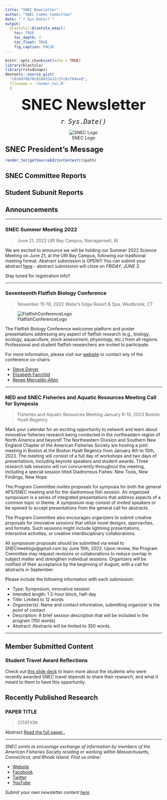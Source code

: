 ```yaml
---
title: "SNEC Newsletter"
author: "SNEC Comms Committee"
date: "`r Sys.Date()`"  
output: 
  blastula::blastula_email:
    toc: TRUE
    toc_depth: 3
    toc_float: TRUE
    fig_caption: FALSE
---
```


```r
knitr::opts_chunk$set(echo = TRUE)
library(blastula)
library(rstudioapi)
devtools::source_gist(
  "c83e078bf8c81b035e32c3fc0cf04ee8", 
  filename = 'render_toc.R'
  )
```

<center> 
<font size="24"> **SNEC Newsletter** </font>

<font size="5"> *`r Sys.Date()` * </font>

![SNEC Logo](../Stock/SNEC.jpg)
</center>

<font size="5"> **SNEC President's Message** </font>

```r
render_toc(getSourceEditorContext()$path)
```

## SNEC Committee Reports 

## Student Subunit Reports 

## Announcements

----------

### SNEC Summer Meeting 2022

> June 21, 2022
URI Bay Campus, Narragansett, RI

We are excited to announce we will be holding our Summer 2022 Science Meeting on June 21, at the URI Bay Campus, following our traditional meeting format. Abstract submission is OPEN!!! You can submit your abstract [here](https://nam10.safelinks.protection.outlook.com/?url=https%3A%2F%2Fdocs.google.com%2Fforms%2Fd%2Fe%2F1FAIpQLScJOKzP8Kz2IvZl7yjUvXHZcZIMge6WPVq60H7q4K8ZuaIMqw%2Fviewform&data=04%7C01%7C%7Cf2fb4d1caa8946aec53808da1bab730b%7C17f1a87e2a254eaab9df9d439034b080%7C0%7C0%7C637852720416740708%7CUnknown%7CTWFpbGZsb3d8eyJWIjoiMC4wLjAwMDAiLCJQIjoiV2luMzIiLCJBTiI6Ik1haWwiLCJXVCI6Mn0%3D%7C3000&sdata=ku5oz9c2R%2FDj8VeUpsERMIBP1vhdTAVIfAZ4w3%2BLjZs%3D&reserved=0) - abstract submission will close on *FRIDAY, JUNE 3*. 

Stay tuned for registration info!!

----------

### Seventeenth Flatfish Biology Conference

> November 15-16, 2022
Water’s Edge Resort & Spa, Westbrook, CT

![FlatfishConferenceLogo](FBC.png)

The Flatfish Biology Conference welcomes platform and poster presentations addressing any aspect of flatfish research (e.g., biology, ecology, aquaculture, stock assessment, physiology, etc.) from all regions. Professional and student flatfish researchers are invited to participate.

For more information, please visit our [website](https://www.fisheries.noaa.gov/new-england-mid-atlantic/outreach-and-education/flatfish-biology-conference) or contact any of the conference co-chairs:

- [Steve Dwyer](stephen.m.dwyer@dominionenergy.com)
- [Elizabeth Fairchild](elizabeth.fairchild@unh.edu)
- [Renee Mercaldo-Allen](renee.mercaldo-allen@noaa.gov)

----------

### NED and SNEC Fisheries and Aquatic Resources Meeting Call for Symposia

> Fisheries and Aquatic Resources Meeting
January 8-10, 2023
Boston Hyatt Regency

Mark your calendar for an exciting opportunity to network and learn about innovative fisheries research being conducted in the northeastern region of North America and beyond! The Northeastern Division and Southern New England Chapter of the American Fisheries Society are hosting a joint meeting in Boston at the Boston Hyatt Regency from January 8th to 10th, 2023. The meeting will consist of a full day of workshops and two days of presentations, including keynote speakers and student awards. Three research talk sessions will run concurrently throughout the meeting, including a special session titled Diadromous Fishes: New Tools, New Findings, New Hope. 

The Program Committee invites proposals for symposia for both the general AFS/SNEC meeting and for the diadromous fish session. An organized symposium is a series of integrated presentations that address aspects of a common topic or theme. A symposium may consist of invited speakers or be opened to accept presentations from the general call for abstracts.

The Program Committee also encourages organizers to submit creative proposals for innovative sessions that utilize novel designs, approaches, and formats. Such sessions might include lightning presentations, interactive activities, or creative interdisciplinary collaborations.

All symposium proposals should be submitted via email to SNECmeetings@gmail.com by June 15th, 2022. Upon review, the Program Committee may request revisions or collaborations to reduce overlap in subject matter and strengthen individual sessions. Organizers will be notified of their acceptance by the beginning of August, with a call for abstracts in September.

Please include the following information with each submission:

- Type: Symposium, innovative session
- Intended length: 1 2-hour block, half-day
- Title: Limited to 12 words
- Organizer(s): Name and contact information, submitting organizer is the point of contact
- Description: A brief session description that will be included in the program (150 words)
- Abstract: Abstracts will be limited to 350 words.

----------

## Member Submitted Content

### Student Travel Award Reflections

Check out [this slide deck](https://drive.google.com/file/d/1d20aFGcpXuj4YV1_xJo89PdbjAPP7fkz/view?usp=sharing) to learn more about the students who were recently awarded SNEC travel stipends to share their research, and what it meant to them to have this opportunity. 



## Recently Published Research 

### PAPER TITLE

> CITATION

Abstract
[Read the full paper..](https://doi.org/DOINUMBER)

-----

*SNEC exists to encourage exchange of information by members of the American Fisheries Society residing or working within Massachusetts, Connecticut, and Rhode Island. Find us online:*

- [Website](https://snec.fisheries.org/)
- [Facebook](https://facebook.com/SNECAFS)
- [Twitter](https://twitter.com/snec_afs)
- [YouTube](https://www.youtube.com/channel/UCsWL2YkP5tkWs2DAXPihvPA/about)

*Submit your own newsletter content [here](https://gcc02.safelinks.protection.outlook.com/?url=https%3A%2F%2Fforms.gle%2F9dny25282o2hRWAW9&data=04%7C01%7Caarcher%40barnstablecounty.org%7C5553f580af294f062e2a08d9b8d1f7aa%7C84475217b42348dbb766ed4bbbea74f1%7C0%7C1%7C637744034233371914%7CUnknown%7CTWFpbGZsb3d8eyJWIjoiMC4wLjAwMDAiLCJQIjoiV2luMzIiLCJBTiI6Ik1haWwiLCJXVCI6Mn0%3D%7C3000&sdata=Lx14NCnMvq3gIEmmuTTgBEy%2Bh3MMFsFE%2FE1216YSy8s%3D&reserved=0)*
